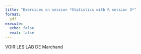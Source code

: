 ```yaml
---
title: "Exercices on session *Statistics with R session 3*"
format:
  pdf
execute:
  echo: false 
  eval: false 
---
```


VOIR LES LAB DE Marchand